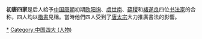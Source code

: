 '''初唐四家'''是后人給予[[中国|中国]][[唐朝|唐朝]]初期[[欧阳询|欧阳询]]、[[虞世南|虞世南]]、[[薛稷|薛稷]]和[[褚遂良|褚遂良]]四位[[书法家|书法家]]的合称，四人均以[[楷書|楷書]]見稱。當時他們四人受到了[[唐太宗|唐太宗]]大力推廣書法的影響。
{{初唐四家}}
{{China-artist-stub}}

[[Category:唐朝書法家|*]]
[[Category:中国四大_(人物)|Category:中国四大 (人物)]]